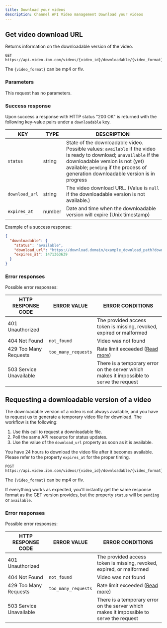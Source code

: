 ```yaml
---
title: Download your videos
description: Channel API Video management Download your videos
---
```


## Get video download URL

Returns information on the downloadable version of the video.

```
GET https://api.video.ibm.com/videos/{video_id}/downloadable/{video_format}.json
```

The `{video_format}` can be mp4 or flv.

### Parameters

This request has no parameters.

### Success response

Upon success a response with HTTP status "200 OK" is returned with the following key-value pairs under a `downloadable` key.

| KEY            | TYPE   | DESCRIPTION                                                                                                                                                                                                                                   |
| -------------- | ------ | --------------------------------------------------------------------------------------------------------------------------------------------------------------------------------------------------------------------------------------------- |
| `status`       | string | State of the downloadable video. Possible values: `available` if the video is ready to download; `unavailable` if the downloadable version is not (yet) available; `pending` if the process of generation downloadable version is in progress |
| `download_url` | string | The video download URL. (Value is `null` if the downloadable version is not available.)                                                                                                                                                       |
| `expires_at`   | number | Date and time when the downloadable version will expire (Unix timestamp)                                                                                                                                                                      |

Example of a success response:

```json
{
  "downloadable": {
    "status": "available",
    "download_url": "https://download.domain/example_download_path?download_parameters",
    "expires_at": 1471363639
  }
}
```

### Error responses

Possible error responses:

| HTTP RESPONSE CODE      | ERROR VALUE         | ERROR CONDITIONS                                                                        |
| ----------------------- | ------------------- | --------------------------------------------------------------------------------------- |
| 401 Unauthorized        |                     | The provided access token is missing, revoked, expired or malformed                     |
| 404 Not Found           | `not_found`         | Video was not found                                                                     |
| 429 Too Many Requests   | `too_many_requests` | Rate limit exceeded ([Read more](/api-basics-rate-limits))                              |
| 503 Service Unavailable |                     | There is a temporary error on the server which makes it impossible to serve the request |

## Requesting a downloadable version of a video

The downloadable version of a video is not always available, and you have to request us to generate a temporary video file for download. The workflow is the following:

1. Use this call to request a downloadable file.
2. Poll the same API resource for status updates.
3. Use the value of the `download_url` property as soon as it is available.

You have 24 hours to download the video file  after it becomes available. Please refer to the property `expires_at` for the proper timing.

```
POST https://api.video.ibm.com/videos/{video_id}/downloadable/{video_format}.json
```

The `{video_format}` can be mp4 or flv.

If everything works as expected, you'll instantly get the same response format as the GET version provides, but the property `status` will be `pending` or `available`.

### Error responses

Possible error responses:

| HTTP RESPONSE CODE      | ERROR VALUE         | ERROR CONDITIONS                                                                        |
| ----------------------- | ------------------- | --------------------------------------------------------------------------------------- |
| 401 Unauthorized        |                     | The provided access token is missing, revoked, expired, or malformed                     |
| 404 Not Found           | `not_found`         | Video was not found                                                                     |
| 429 Too Many Requests   | `too_many_requests` | Rate limit exceeded ([Read more](/api-basics-rate-limits))                              |
| 503 Service Unavailable |                     | There is a temporary error on the server which makes it impossible to serve the request |
